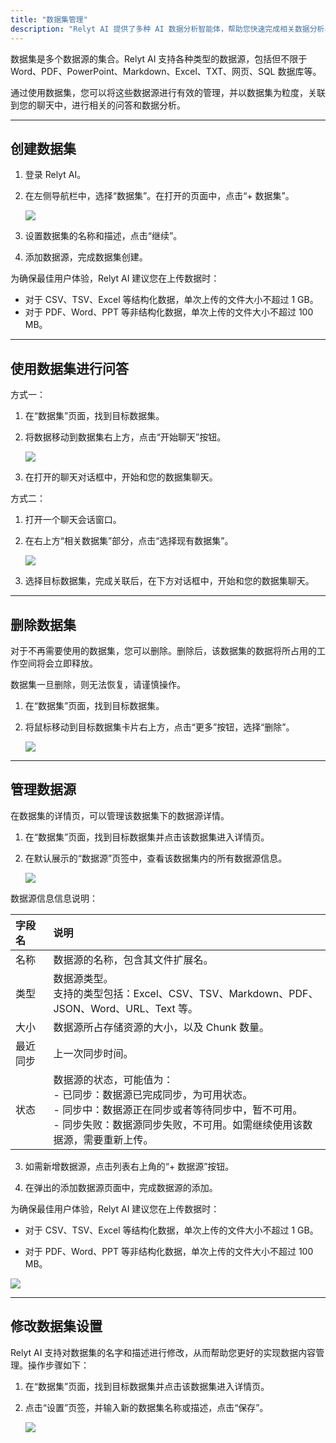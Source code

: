 ```yaml
---
title: "数据集管理"
description: "Relyt AI 提供了多种 AI 数据分析智能体，帮助您快速完成相关数据分析与处理"
---
```


数据集是多个数据源的集合。Relyt AI 支持各种类型的数据源，包括但不限于 Word、PDF、PowerPoint、Markdown、Excel、TXT、网页、SQL 数据库等。

通过使用数据集，您可以将这些数据源进行有效的管理，并以数据集为粒度，关联到您的聊天中，进行相关的问答和数据分析。


---

## 创建数据集

1. 登录 Relyt AI。

2. 在左侧导航栏中，选择“数据集”。在打开的页面中，点击“+ 数据集”。

    <Frame>
     <img src="/user/img/create-dataset.png" style={{ borderRadius: '0.5rem' }} />
    </Frame>

3. 设置数据集的名称和描述，点击“继续”。

4. 添加数据源，完成数据集创建。

为确保最佳用户体验，Relyt AI 建议您在上传数据时：

- 对于 CSV、TSV、Excel 等结构化数据，单次上传的文件大小不超过 1 GB。
- 对于 PDF、Word、PPT 等非结构化数据，单次上传的文件大小不超过 100 MB。


---

## 使用数据集进行问答

方式一：
1. 在“数据集”页面，找到目标数据集。
2. 将数据移动到数据集右上方，点击“开始聊天”按钮。

    <Frame>
     <img src="/user/img/start-chat.png" style={{ borderRadius: '0.5rem' }} />
    </Frame>

3. 在打开的聊天对话框中，开始和您的数据集聊天。

方式二：
1. 打开一个聊天会话窗口。
2. 在右上方“相关数据集”部分，点击“选择现有数据集”。

    <Frame>
     <img src="/user/img/use-existing-dataset.png" style={{ borderRadius: '0.5rem' }} />
    </Frame>


3. 选择目标数据集，完成关联后，在下方对话框中，开始和您的数据集聊天。

---

## 删除数据集

对于不再需要使用的数据集，您可以删除。删除后，该数据集的数据将所占用的工作空间将会立即释放。

数据集一旦删除，则无法恢复，请谨慎操作。

1. 在“数据集”页面，找到目标数据集。

2. 将鼠标移动到目标数据集卡片右上方，点击“更多”按钮，选择“删除”。

    <Frame>
     <img src="/user/img/delete-dataset.png" style={{ borderRadius: '0.5rem' }} />
    </Frame>

---

## 管理数据源

在数据集的详情页，可以管理该数据集下的数据源详情。

1. 在“数据集”页面，找到目标数据集并点击该数据集进入详情页。
2. 在默认展示的“数据源”页签中，查看该数据集内的所有数据源信息。

    <Frame>
     <img src="/user/img/datasource-list.png" style={{ borderRadius: '0.5rem' }} />
    </Frame>

  
数据源信息信息说明：

| 字段名 | 说明 |
| :- | :- |
| 名称 | 数据源的名称，包含其文件扩展名。 |
| 类型 | 数据源类型。 <br/> 支持的类型包括：Excel、CSV、TSV、Markdown、PDF、JSON、Word、URL、Text 等。 |
| 大小 |  数据源所占存储资源的大小，以及 Chunk 数量。|
| 最近同步 | 上一次同步时间。 |
| 状态 |  数据源的状态，可能值为： <br/> - 已同步：数据源已完成同步，为可用状态。 <br/> - 同步中：数据源正在同步或者等待同步中，暂不可用。<br/> - 同步失败：数据源同步失败，不可用。如需继续使用该数据源，需要重新上传。|

3. 如需新增数据源，点击列表右上角的“+ 数据源”按钮。

4. 在弹出的添加数据源页面中，完成数据源的添加。

<Tip>

为确保最佳用户体验，Relyt AI 建议您在上传数据时：

- 对于 CSV、TSV、Excel 等结构化数据，单次上传的文件大小不超过 1 GB。

- 对于 PDF、Word、PPT 等非结构化数据，单次上传的文件大小不超过 100 MB。

</Tip>

<Frame>
 <img src="/user/img/create-datasource.png" style={{ borderRadius: '0.5rem' }} />
</Frame>


---

## 修改数据集设置

Relyt AI 支持对数据集的名字和描述进行修改，从而帮助您更好的实现数据内容管理。操作步骤如下：

1. 在“数据集”页面，找到目标数据集并点击该数据集进入详情页。

2. 点击“设置”页签，并输入新的数据集名称或描述，点击“保存”。

    <Frame>
     <img src="/user/img/modify-dataset.png" style={{ borderRadius: '0.5rem' }} />
    </Frame>




